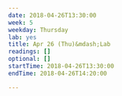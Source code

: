 ```yaml
---
date: 2018-04-26T13:30:00
week: 5
weekday: Thursday
lab: yes
title: Apr 26 (Thu)&mdash;Lab
readings: []
optional: []
startTime: 2018-04-26T13:30:00
endTime: 2018-04-26T14:20:00

---
```

